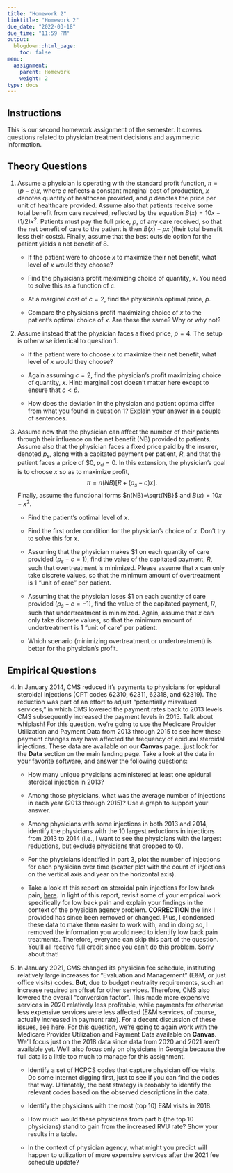 ```yaml
---
title: "Homework 2"
linktitle: "Homework 2"
due_date: "2022-03-18"
due_time: "11:59 PM"
output:
  blogdown::html_page:
    toc: false
menu:
  assignment:
    parent: Homework
    weight: 2
type: docs
---
```


## Instructions
This is our second homework assignment of the semester. It covers questions related to physician treatment decisions and asymmetric information. 

## Theory Questions
1. Assume a physician is operating with the standard profit function, $\pi = (p-c)x$, where $c$ reflects a constant marginal cost of production, $x$ denotes quantity of healthcare provided, and $p$ denotes the price per unit of healthcare provided. Assume also that patients receive some total benefit from care received, reflected by the equation $B(x)=10x - (1/2)x^{2}$. Patients must pay the full price, $p$, of any care received, so that the net benefit of care to the patient is then $B(x)-px$ (their total benefit less their costs). Finally, assume that the best outside option for the patient yields a net benefit of 8.

    + If the patient were to choose $x$ to maximize their net benefit, what level of $x$ would they choose?
    
    + Find the physician's profit maximizing choice of quantity, $x$. You need to solve this as a function of $c$.
    
    + At a marginal cost of $c=2$, find the physician's optimal price, $p$.
    
    + Compare the physician's profit maximizing choice of $x$ to the patient's optimal choice of $x$. Are these the same? Why or why not?


2. Assume instead that the physician faces a fixed price, $\bar{p}=4$. The setup is otherwise identical to question 1.

    + If the patient were to choose $x$ to maximize their net benefit, what level of $x$ would they choose?
    
    + Again assuming $c=2$, find the physician's profit maximizing choice of quantity, $x$. Hint: marginal cost doesn't matter here except to ensure that $c<\bar{p}$.
    
    + How does the deviation in the physician and patient optima differ from what you found in question 1? Explain your answer in a couple of sentences.


3. Assume now that the physician can affect the number of their patients through their influence on the net benefit (NB) provided to patients. Assume also that the physician faces a fixed price paid by the insurer, denoted $p_{s}$, along with a capitated payment per patient, $R$, and that the patient faces a price of <span>&#36;</span>0, $p_{d}=0$. In this extension, the physician's goal is to choose $x$ so as to maximize profit, $$\pi = n\left(NB\right) \left[R + (p_{s}-c)x \right].$$ Finally, assume the functional forms $n(NB)=\sqrt{NB}$ and $B(x)=10x-x^{2}$.

    + Find the patient's optimal level of $x$.
    
    + Find the first order condition for the physician's choice of $x$. Don't try to solve this for $x$.
    
    + Assuming that the physician makes <span>&#36;</span>1 on each quantity of care provided ($p_{s}-c=1$), find the value of the capitated payment, $R$, such that overtreatment is minimized. Please assume that $x$ can only take discrete values, so that the minimum amount of overtreatment is 1 "unit of care" per patient.
    
    + Assuming that the physician loses <span>&#36;</span>1 on each quantity of care provided ($p_{s}-c=-1$), find the value of the capitated payment, $R$, such that undertreatment is minimized. Again, assume that $x$ can only take discrete values, so that the minimum amount of undertreatment is 1 "unit of care" per patient.
    
    + Which scenario (minimizing overtreatment or undertreatment) is better for the physician's profit.

    
## Empirical Questions

4. In January 2014, CMS reduced it's payments to physicians for epidural steroidal injections (CPT codes 62310, 62311, 62318, and 62319). The reduction was part of an effort to adjust "potentially misvalued services," in which CMS lowered the payment rates back to 2013 levels. CMS subsequently increased the payment levels in 2015. Talk about whiplash! For this question, we're going to use the Medicare Provider Utilization and Payment Data from 2013 through 2015 to see how these payment changes may have affected the frequency of epidural steroidal injections. These data are available on our **Canvas** page...just look for the **Data** section on the main landing page. Take a look at the data in your favorite software, and answer the following questions:

    + How many unique physicians administered at least one epidural steroidal injection in 2013?
    
    + Among those physicians, what was the average number of injections in each year (2013 through 2015)? Use a graph to support your answer.
    
    + Among physicians with some injections in both 2013 and 2014, identify the physicians with the 10 largest reductions in injections from 2013 to 2014 (i.e., I want to see the physicians with the largest reductions, but exclude physicians that dropped to 0).
    
    + For the physicians identified in part 3, plot the number of injections for each physician over time (scatter plot with the count of injections on the vertical axis and year on the horizontal axis).
    
    + Take a look at this report on steroidal pain injections for low back pain, [here](https://www.cms.gov/Medicare/Coverage/DeterminationProcess/Downloads/id98TA.pdf). In light of this report, revisit some of your emprical work specifically for low back pain and explain your findings in the context of the physician agency problem. **CORRECTION** the link I provided has since been removed or changed. Plus, I condensed these data to make them easier to work with, and in doing so, I removed the information you would need to identify low back pain treatments. Therefore, everyone can skip this part of the question. You'll all receive full credit since you can't do this problem. Sorry about that!
    

5. In January 2021, CMS changed its physician fee schedule, instituting relatively large increases for "Evaluation and Management" (E&M, or just office visits) codes. **But**, due to budget neutrality requirements, such an increase required an offset for other services. Therefore, CMS also lowered the overall "conversion factor". This made more expensive services in 2020 relatively less profitable, while payments for otherwise less expensive services were less affected (E&M services, of course, actually increased in payment rate). For a decent discussion of these issues, see [here](https://www.jtaylor.com/news/on-december-1-2020-the-centers-for-medicare-and-medicaid). For this question, we're going to again work with the Medicare Provider Utilization and Payment Data available on **Canvas**. We'll focus just on the 2018 data since data from 2020 and 2021 aren't available yet. We'll also focus only on physicians in Georgia because the full data is a little too much to manage for this assignment.

    + Identify a set of HCPCS codes that capture physician office visits. Do some internet digging first, just to see if you can find the codes that way. Ultimately, the best strategy is probably to identify the relevant codes based on the observed descriptions in the data.
    
    + Identify the physicians with the most (top 10) E&M visits in 2018.
    
    + How much would these physicians from part b (the top 10 physicians) stand to gain from the increased RVU rate? Show your results in a table.
    
    + In the context of physician agency, what might you predict will happen to utilization of more expensive services after the 2021 fee schedule update?